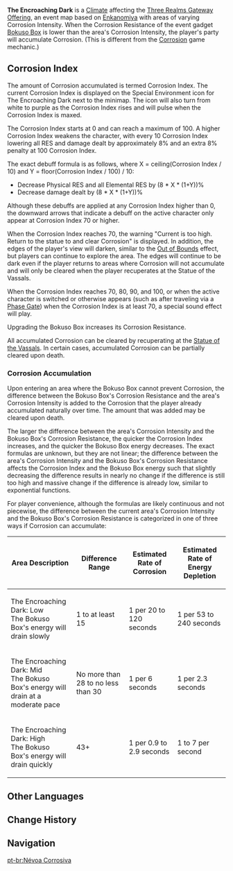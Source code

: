 {{Status Infobox
|type     = Climates
|image    = Climate The Encroaching Dark.png
|event    = Three Realms Gateway Offering
|effect   = 
* {{Color|help|Current Corrosion Index: X}}
* When the [[Bokuso Box]]'s Corrosion Resistance is lower than an area's Corrosion Intensity, your [[party]] will be exposed to Corrosion &mdash; which will accumulate over time and drain the energy of your Bokuso Box. The bigger the gap, the quicker Corrosion builds up and the energy depletes. Choose the {{Color|help|Recuperate}} option at the statue to clear the accumulated Corrosion.
* Higher Corrosion Index decreases characters' Physical and All Elemental RES and also lowers the DMG they deal.
}}
'''The Encroaching Dark''' is a [[Climate]] affecting the [[Three Realms Gateway Offering]], an event map based on [[Enkanomiya]] with areas of varying Corrosion Intensity. When the Corrosion Resistance of the event gadget [[Bokuso Box]] is lower than the area's Corrosion Intensity, the player's party will accumulate Corrosion. (This is different from the [[Corrosion]] game mechanic.)

==Corrosion Index==
The amount of Corrosion accumulated is termed Corrosion Index. The current Corrosion Index is displayed on the Special Environment icon for The Encroaching Dark next to the minimap. The icon will also turn from white to purple as the Corrosion Index rises and will pulse when the Corrosion Index is maxed.

The Corrosion Index starts at 0 and can reach a maximum of 100. A higher Corrosion Index weakens the character, with every 10 Corrosion Index lowering all RES and damage dealt by approximately 8% and an extra 8% penalty at 100 Corrosion Index.

The exact debuff formula is as follows, where X = ceiling(Corrosion Index / 10) and Y = floor(Corrosion Index / 100) / 10:
* Decrease Physical RES and all Elemental RES by (8 * X * (1+Y))%
* Decrease damage dealt by (8 * X * (1+Y))%{{Verify}}
Although these debuffs are applied at any Corrosion Index higher than 0, {{Verify|verify minimum Corrosion Index}} the downward arrows that indicate a debuff on the active character only appear at Corrosion Index 70 or higher.

When the Corrosion Index reaches 70, the warning "Current {{Color|pyro|Corrosion Index}} is too high. Return to the statue to {{Color|pyro|Recuperate}} and clear Corrosion" is displayed. In addition, the edges of the player's view will darken, similar to the [[Out of Bounds]] effect, but players can continue to explore the area. The edges will continue to be dark even if the player returns to areas where Corrosion will not accumulate and will only be cleared when the player recuperates at the Statue of the Vassals.

When the Corrosion Index reaches 70, 80, 90, and 100, or when the active character is switched or otherwise appears (such as after traveling via a [[Phase Gate]]) when the Corrosion Index is at least 70, a special sound effect will play.

Upgrading the Bokuso Box increases its Corrosion Resistance.

All accumulated Corrosion can be cleared by recuperating at the [[Statue of the Vassals]]. In certain cases, accumulated Corrosion can be partially cleared upon death.

===Corrosion Accumulation===
Upon entering an area where the Bokuso Box cannot prevent Corrosion, the difference between the Bokuso Box's Corrosion Resistance and the area's Corrosion Intensity is added to the Corrosion that the player already accumulated naturally over time. The amount that was added may be cleared upon death.

The larger the difference between the area's Corrosion Intensity and the Bokuso Box's Corrosion Resistance, the quicker the Corrosion Index increases, and the quicker the Bokuso Box energy decreases. The exact formulas are unknown, but they are not linear; the difference between the area's Corrosion Intensity and the Bokuso Box's Corrosion Resistance affects the Corrosion Index and the Bokuso Box energy such that slightly decreasing the difference results in nearly no change if the difference is still too high and massive change if the difference is already low, similar to exponential functions.

For player convenience, although the formulas are likely continuous and not piecewise, the difference between the current area's Corrosion Intensity and the Bokuso Box's Corrosion Resistance is categorized in one of three ways if Corrosion can accumulate:
{| class="fandom-table"
|-
! Area Description !! Difference Range !! Estimated Rate of Corrosion !! Estimated Rate of Energy Depletion
|-
| The Encroaching Dark: Low<br />The Bokuso Box's energy will drain slowly || 1 to at least 15 {{Verify|threshold unknown}} || 1 per 20 to 120 seconds {{Verify|bounds unknown}} || 1 per 53 to 240 seconds {{Verify|bounds unknown}}
|-
| The Encroaching Dark: Mid<br />The Bokuso Box's energy will drain at a moderate pace || No more than 28 to no less than 30 {{Verify|thresholds unknown}} || 1 per 6 seconds {{Verify|bounds unknown}} || 1 per 2.3 seconds {{Verify|bounds unknown}}
|-
| The Encroaching Dark: High<br />The Bokuso Box's energy will drain quickly || 43+ {{Verify|threshold unknown}} || 1 per 0.9 to 2.9 seconds {{Verify|bounds unknown}} || 1 to 7 per second<!-- the box updated no more than once per second, so doing >1 per second might be necessary here --> {{Verify|bounds unknown}}
|}

==Other Languages==
{{Other Languages
|en      = The Encroaching Dark
|zhs     = 黑雾侵蚀
|zhs_rm  = Hēiwù Qīnshí
|zht     = 黑霧侵蝕
|zht_rm  = Hēiwù Qīnshí
|zh_tl   = Black Fog Corrosion
|ja      = 黒霧侵食
|ja_rm   = Kokumu Shinshoku{{Assumed}}
|ja_tl   = Black Fog Corrosion{{Sino}}
|ko      = 검은 안개 침식
|ko_rm   = Geumeun Angae Chimsik
|ko_tl   = Black Fog Erosion
|es      = Bruma corrosiva
|es_tl   = Corrosive Mist
|fr      = Obscurité envahissante
|fr_tl   = Invasive Obscurity
|ru      = Тьма разложения
|ru_tl   = Darkness of Corruption
|th      = หมอกดำที่กัดกร่อน
|th_rm   = 
|th_tl   = 
|vi      = Sương Đen Xâm Nhập
|vi_tl   = 
|de      = Korrosion des schwarzen Nebels
|de_tl   = Corrosion of the Black Fog
|id      = Kegelapan yang Mengikis
|id_tl   = Eroding Darkness
|pt      = Névoa Corrosiva
|pt_tl   = 
|tr      = 
|tr_tl   = 
|it      = 
|it_tl   = 
}}

==Change History==
{{Change History|2.5}}

==Navigation==
{{Exploration Navbox}}

[[pt-br:Névoa Corrosiva]]